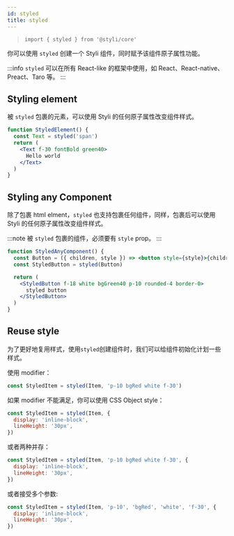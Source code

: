 ```yaml
---
id: styled
title: styled
---
```


> `import { styled } from '@styli/core'`

你可以使用 `styled` 创建一个 Styli 组件，同时赋予该组件原子属性功能。

:::info
`styled` 可以在所有 React-like 的框架中使用，如 React、React-native、Preact、Taro 等。
:::

## Styling element

被 `styled` 包裹的元素，可以使用 Styli 的任何原子属性改变组件样式。

```jsx live
function StyledElement() {
  const Text = styled('span')
  return (
    <Text f-30 fontBold green40>
      Hello world
    </Text>
  )
}
```

## Styling any Component

除了包裹 html elment，`styled` 也支持包裹任何组件，同样，包裹后可以使用 Styli 的任何原子属性改变组件样式。

:::note
被 `styled` 包裹的组件，必须要有 `style` prop。
:::

```jsx live
function StyledAnyComponent() {
  const Button = ({ children, style }) => <button style={style}>{children}</button>
  const StyledButton = styled(Button)

  return (
    <StyledButton f-18 white bgGreen40 p-10 rounded-4 border-0>
      styled button
    </StyledButton>
  )
}
```

## Reuse style

为了更好地复用样式，使用`styled`创建组件时，我们可以给组件初始化计划一些样式。

使用 modifier：

```js
const StyledItem = styled(Item, 'p-10 bgRed white f-30')
```

如果 modifier 不能满足，你可以使用 CSS Object style：

```js
const StyledItem = styled(Item, {
  display: 'inline-block',
  lineHeight: '30px',
})
```

或者两种并存：

```js
const StyledItem = styled(Item, 'p-10 bgRed white f-30', {
  display: 'inline-block',
  lineHeight: '30px',
})
```

或者接受多个参数:

```js
const StyledItem = styled(Item, 'p-10', 'bgRed', 'white', 'f-30', {
  display: 'inline-block',
  lineHeight: '30px',
})
```
